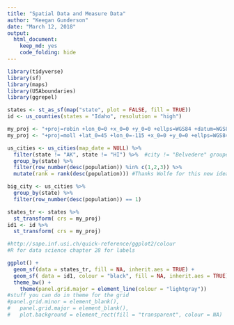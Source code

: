 ```yaml
---
title: "Spatial Data and Measure Data"
author: "Keegan Gunderson"
date: "March 12, 2018"
output: 
  html_document: 
    keep_md: yes
    code_folding: hide
---
```


```r
library(tidyverse)
library(sf)
library(maps)
library(USAboundaries)
library(ggrepel)

states <- st_as_sf(map("state", plot = FALSE, fill = TRUE))
id <- us_counties(states = "Idaho", resolution = "high")

my_proj <- "+proj=robin +lon_0=0 +x_0=0 +y_0=0 +ellps=WGS84 +datum=WGS84 +units=m +no_defs"
my_proj <- "+proj=moll +lat_0=45 +lon_0=-115 +x_0=0 +y_0=0 +ellps=WGS84 +datum=WGS84 +units=m +no_defs"
```

```r

us_cities <- us_cities(map_date = NULL) %>%
  filter(state != "AK", state != "HI") %>%  #city != "Belvedere" grouped right thanks to Blake and Dylan 
  group_by(state) %>%
  filter(row_number(desc(population)) %in% c(1,2,3)) %>%
  mutate(rank = rank(desc(population))) #Thanks Wolfe for this new idea!

big_city <- us_cities %>%
  group_by(state) %>%
  filter(row_number(desc(population)) == 1) 

states_tr <- states %>% 
  st_transform( crs = my_proj)
id1 <- id %>%
  st_transform( crs = my_proj)


```

```r
#http://sape.inf.usi.ch/quick-reference/ggplot2/colour
#R for data science chapter 28 for labels

ggplot() +
  geom_sf(data = states_tr, fill = NA, inherit.aes = TRUE) +
  geom_sf( data = id1, colour = "black", fill = NA, inherit.aes = TRUE) +
  theme_bw() +
    theme(panel.grid.major = element_line(colour = "lightgray"))
#stuff you can do in theme for the grid
#panel.grid.minor = element_blank(), 
#   panel.grid.major = element_blank(),
#   plot.background = element_rect(fill = "transparent", colour = NA)
```
